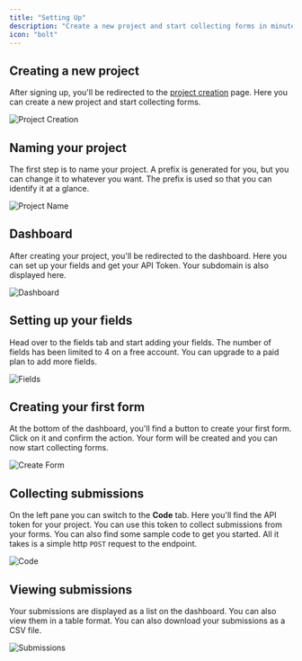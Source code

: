 ```yaml
---
title: "Setting Up"
description: "Create a new project and start collecting forms in minutes"
icon: "bolt"
---
```


## Creating a new project

After signing up, you'll be redirected to the [project creation]("https://mailpigeon-front-git-staging-cr34t1ve.vercel.app/onboarding") page. Here you can create a new project and start collecting forms.

<Frame>
  <img alt="Project Creation" src="/images/setting-up/project-creation.png" />
</Frame>

## Naming your project

The first step is to name your project. A prefix is generated for you, but you can change it to whatever you want. The prefix is used so that you can identify it at a glance.

<Frame>
  <img alt="Project Name" src="/images/setting-up/project-naming.png" />
</Frame>

## Dashboard

After creating your project, you'll be redirected to the dashboard. Here you can set up your fields
and get your API Token. Your subdomain is also displayed here.

<Frame>
  <img alt="Dashboard" src="/images/setting-up/dashboard.png" />
</Frame>

## Setting up your fields

Head over to the fields tab and start adding your fields. The number of fields has been limited to 4 on a free account. You can upgrade to a paid plan to add more fields.

<Frame>
  <img alt="Fields" src="/images/setting-up/set-up-fields.png" />
</Frame>

## Creating your first form

At the bottom of the dashboard, you'll find a button to create your first form. Click on it and confirm the action. Your form will be created and you can now start collecting forms.

<Frame>
  <img alt="Create Form" src="/images/setting-up/create-form-zoomed.png" />
</Frame>

## Collecting submissions

On the left pane you can switch to the **Code** tab. Here you'll find the API token for your project. You can use this token to collect submissions from your forms. You can also find some sample code to get you started. All it takes is a simple http `POST` request to the endpoint.

<Frame>
  <img alt="Code" src="/images/setting-up/api-keys.png" />
</Frame>

## Viewing submissions

Your submissions are displayed as a list on the dashboard. You can also view them in a table format. You can also download your submissions as a CSV file.

<Frame>
  <img alt="Submissions" src="/images/setting-up/submissions.png" />
</Frame>
